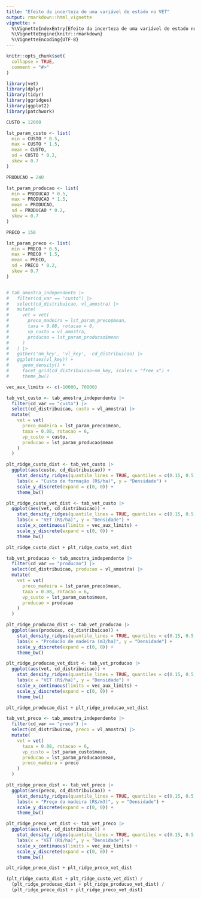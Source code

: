 ```yaml
---
title: "Efeito da incerteza de uma variável de estado no VET"
output: rmarkdown::html_vignette
vignette: >
  %\VignetteIndexEntry{Efeito da incerteza de uma variável de estado no VET}
  %\VignetteEngine{knitr::rmarkdown}
  %\VignetteEncoding{UTF-8}
---
```


```r
knitr::opts_chunk$set(
  collapse = TRUE,
  comment = "#>"
)
```

```r
library(vet)
library(dplyr)
library(tidyr)
library(ggridges)
library(ggplot2)
library(patchwork)
```

```r
CUSTO = 12000

lst_param_custo <- list(
  min = CUSTO * 0.5,
  max = CUSTO * 1.5,
  mean = CUSTO,
  sd = CUSTO * 0.2,
  skew = 0.7
)

PRODUCAO = 240

lst_param_producao <- list(
  min = PRODUCAO * 0.5,
  max = PRODUCAO * 1.5,
  mean = PRODUCAO,
  sd = PRODUCAO * 0.2,
  skew = 0.7
)

PRECO = 150

lst_param_preco <- list(
  min = PRECO * 0.5,
  max = PRECO * 1.5,
  mean = PRECO,
  sd = PRECO * 0.2,
  skew = 0.7
)
```


```r

```

```r
# tab_amostra_independente |> 
#   filter(cd_var == "custo") |> 
#   select(cd_distribuicao, vl_amostra) |> 
#   mutate(
#     vet = vet(
#       preco_madeira = lst_param_preco$mean,
#       taxa = 0.08, rotacao = 6,
#       vp_custo = vl_amostra, 
#       producao = lst_param_producao$mean
#     )
#   ) |> 
#   gather('nm_key', 'vl_key', -cd_distribuicao) |> 
#   ggplot(aes(vl_key)) +
#     geom_density() +
#     facet_grid(cd_distribuicao~nm_key, scales = "free_x") +
#     theme_bw()
```

```r
vec_aux_limits <- c(-10000, 70000)
```


```r
tab_vet_custo <- tab_amostra_independente |> 
  filter(cd_var == "custo") |> 
  select(cd_distribuicao, custo = vl_amostra) |> 
  mutate(
    vet = vet(
      preco_madeira = lst_param_preco$mean,
      taxa = 0.08, rotacao = 6,
      vp_custo = custo, 
      producao = lst_param_producao$mean
    )
  )

plt_ridge_custo_dist <- tab_vet_custo |> 
  ggplot(aes(custo, cd_distribuicao)) +
    stat_density_ridges(quantile_lines = TRUE, quantiles = c(0.15, 0.5, 0.85), alpha = 0.7) +
    labs(x = "Custo de formação (R$/ha)", y = "Densidade") +
    scale_y_discrete(expand = c(0, 0)) +
    theme_bw()

plt_ridge_custo_vet_dist <- tab_vet_custo |> 
  ggplot(aes(vet, cd_distribuicao)) +
    stat_density_ridges(quantile_lines = TRUE, quantiles = c(0.15, 0.5, 0.85), alpha = 0.7) +
    labs(x = "VET (R$/ha)", y = "Densidade") +
    scale_x_continuous(limits = vec_aux_limits) +
    scale_y_discrete(expand = c(0, 0)) +
    theme_bw()

plt_ridge_custo_dist + plt_ridge_custo_vet_dist
```

```r
tab_vet_producao <- tab_amostra_independente |> 
  filter(cd_var == "producao") |> 
  select(cd_distribuicao, producao = vl_amostra) |> 
  mutate(
    vet = vet(
      preco_madeira = lst_param_preco$mean,
      taxa = 0.08, rotacao = 6,
      vp_custo = lst_param_custo$mean, 
      producao = producao
    )
  )

plt_ridge_producao_dist <- tab_vet_producao |> 
  ggplot(aes(producao, cd_distribuicao)) +
    stat_density_ridges(quantile_lines = TRUE, quantiles = c(0.15, 0.5, 0.85), alpha = 0.7) +
    labs(x = "Producão de madeira (m3/ha)", y = "Densidade") +
    scale_y_discrete(expand = c(0, 0)) +
    theme_bw()

plt_ridge_producao_vet_dist <- tab_vet_producao |> 
  ggplot(aes(vet, cd_distribuicao)) +
    stat_density_ridges(quantile_lines = TRUE, quantiles = c(0.15, 0.5, 0.85), alpha = 0.7) +
    labs(x = "VET (R$/ha)", y = "Densidade") +
    scale_x_continuous(limits = vec_aux_limits) +
    scale_y_discrete(expand = c(0, 0)) +
    theme_bw()

plt_ridge_producao_dist + plt_ridge_producao_vet_dist
```

```r
tab_vet_preco <- tab_amostra_independente |> 
  filter(cd_var == "preco") |> 
  select(cd_distribuicao, preco = vl_amostra) |> 
  mutate(
    vet = vet(
      taxa = 0.08, rotacao = 6,
      vp_custo = lst_param_custo$mean, 
      producao = lst_param_producao$mean,
      preco_madeira = preco
    )
  )

plt_ridge_preco_dist <- tab_vet_preco |> 
  ggplot(aes(preco, cd_distribuicao)) +
    stat_density_ridges(quantile_lines = TRUE, quantiles = c(0.15, 0.5, 0.85), alpha = 0.7) +
    labs(x = "Preço da madeira (R$/m3)", y = "Densidade") +
    scale_y_discrete(expand = c(0, 0)) +
    theme_bw()

plt_ridge_preco_vet_dist <- tab_vet_preco |> 
  ggplot(aes(vet, cd_distribuicao)) +
    stat_density_ridges(quantile_lines = TRUE, quantiles = c(0.15, 0.5, 0.85), alpha = 0.7) +
    labs(x = "VET (R$/ha)", y = "Densidade") +
    scale_x_continuous(limits = vec_aux_limits) +
    scale_y_discrete(expand = c(0, 0)) +
    theme_bw()

plt_ridge_preco_dist + plt_ridge_preco_vet_dist
```

```r
(plt_ridge_custo_dist + plt_ridge_custo_vet_dist) /
  (plt_ridge_producao_dist + plt_ridge_producao_vet_dist) /
  (plt_ridge_preco_dist + plt_ridge_preco_vet_dist)
```

